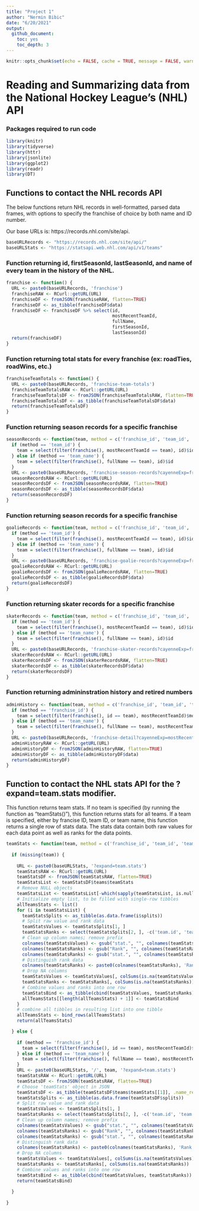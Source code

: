 ```yaml
---
title: "Project 1"
author: "Nermin Bibic"
date: "6/20/2021"
output:
  github_document:
    toc: yes
    toc_depth: 3
---
```


```r
knitr::opts_chunk$set(echo = FALSE, cache = TRUE, message = FALSE, warning = FALSE, error = TRUE)
```

# Reading and Summarizing data from the National Hockey League’s (NHL) API 

### Packages required to run code
```r
library(knitr)
library(tidyverse)
library(httr)
library(jsonlite)
library(ggplot2)
library(readr)
library(DT)
```

## Functions to contact the NHL records API

The below functions return NHL records in well-formatted, parsed data frames, with options to specify the franchise of choice by both name and ID number.

Our base URLs is: https://records.nhl.com/site/api.

```r
baseURLRecords <- "https://records.nhl.com/site/api/"
baseURLStats <- "https://statsapi.web.nhl.com/api/v1/teams"
```

### Function returning id, firstSeasonId, lastSeasonId, and name of every team in the history of the NHL.
```r
franchise <- function() {
  URL <- paste0(baseURLRecords, 'franchise')
  franchiseRAW <- RCurl::getURL(URL)
  franchiseDF <- fromJSON(franchiseRAW, flatten=TRUE)
  franchiseDF <- as_tibble(franchiseDF$data)
  franchiseDF <- franchiseDF %>% select(id,
                                        mostRecentTeamId,
                                        fullName,
                                        firstSeasonId,
                                        lastSeasonId)
  return(franchiseDF)
}
```

### Function returning total stats for every franchise (ex: roadTies, roadWins, etc.)
```r
franchiseTeamTotals <- function() {
  URL <- paste0(baseURLRecords, 'franchise-team-totals')
  franchiseTeamTotalsRAW <- RCurl::getURL(URL)
  franchiseTeamTotalsDF <- fromJSON(franchiseTeamTotalsRAW, flatten=TRUE)
  franchiseTeamTotalsDF <- as_tibble(franchiseTeamTotalsDF$data)
  return(franchiseTeamTotalsDF)
}
```

### Function returning season records for a specific franchise
```r
seasonRecords <- function(team, method = c('franchise_id', 'team_id', 'team_name')) {
  if (method == 'team_id') {
    team = select(filter(franchise(), mostRecentTeamId == team), id)$id
  } else if (method == 'team_name') {
    team = select(filter(franchise(), fullName == team), id)$id
  }
  URL <- paste0(baseURLRecords, 'franchise-season-records?cayenneExp=franchiseId=', team)
  seasonRecordsRAW <- RCurl::getURL(URL)
  seasonRecordsDF <- fromJSON(seasonRecordsRAW, flatten=TRUE)
  seasonRecordsDF <- as_tibble(seasonRecordsDF$data)
  return(seasonRecordsDF)
}
```

### Function returning season records for a specific franchise
```r
goalieRecords <- function(team, method = c('franchise_id', 'team_id', 'team_name')) {
  if (method == 'team_id') {
    team = select(filter(franchise(), mostRecentTeamId == team), id)$id
  } else if (method == 'team_name') {
    team = select(filter(franchise(), fullName == team), id)$id
  }
  URL <- paste0(baseURLRecords, 'franchise-goalie-records?cayenneExp=franchiseId=', team)
  goalieRecordsRAW <- RCurl::getURL(URL)
  goalieRecordsDF <- fromJSON(goalieRecordsRAW, flatten=TRUE)
  goalieRecordsDF <- as_tibble(goalieRecordsDF$data)
  return(goalieRecordsDF)
}
```

### Function returning skater records for a specific franchise
```r
skaterRecords <- function(team, method = c('franchise_id', 'team_id', 'team_name')) {
  if (method == 'team_id') {
    team = select(filter(franchise(), mostRecentTeamId == team), id)$id
  } else if (method == 'team_name') {
    team = select(filter(franchise(), fullName == team), id)$id
  }
  URL <- paste0(baseURLRecords, 'franchise-skater-records?cayenneExp=franchiseId=', team)
  skaterRecordsRAW <- RCurl::getURL(URL)
  skaterRecordsDF <- fromJSON(skaterRecordsRAW, flatten=TRUE)
  skaterRecordsDF <- as_tibble(skaterRecordsDF$data)
  return(skaterRecordsDF)
}
```

### Function returning admininstration history and retired numbers
```r
adminHistory <- function(team, method = c('franchise_id', 'team_id', 'team_name')) {
  if (method == 'franchise_id') {
    team = select(filter(franchise(), id == team), mostRecentTeamId)$mostRecentTeamId
  } else if (method == 'team_name') {
    team = select(filter(franchise(), fullName == team), mostRecentTeamId)$mostRecentTeamId
  }
  URL <- paste0(baseURLRecords, 'franchise-detail?cayenneExp=mostRecentTeamId=', team)
  adminHistoryRAW <- RCurl::getURL(URL)
  adminHistoryDF <- fromJSON(adminHistoryRAW, flatten=TRUE)
  adminHistoryDF <- as_tibble(adminHistoryDF$data)
  return(adminHistoryDF)
}
```

## Function to contact the NHL stats API for the ?expand=team.stats modifier.

This function returns team stats. If no team is specified (by running the function as "teamStats()"), this function returns stats for all teams. If a team is specified, either by francise ID, team ID, or team name, this function returns a single row of stats data. The stats data contain both raw values for each data point as well as ranks for the data points.

```r
teamStats <- function(team, method = c('franchise_id', 'team_id', 'team_name')) {
  
  if (missing(team)) {
    
    URL <- paste0(baseURLStats, '?expand=team.stats')
    teamStatsRAW <- RCurl::getURL(URL)
    teamStatsDF <- fromJSON(teamStatsRAW, flatten=TRUE)
    teamStatsList <- teamStatsDF$teams$teamStats
    # Remove NULL objects
    teamStatsList <- teamStatsList[-which(sapply(teamStatsList, is.null))]
    # Initialize empty list, to be filled with single-row tibbles
    allTeamsStats <- list()
    for (i in teamStatsList) {
      teamStatsSplits <- as_tibble(as.data.frame(i$splits))
      # Split raw value and rank data
      teamStatsValues <- teamStatsSplits[1, ]
      teamStatsRanks <- select(teamStatsSplits[2, ], -c('team.id', 'team.name', 'team.link'))
      # Clean up column names; remove prefix
      colnames(teamStatsValues) <- gsub("stat.", "", colnames(teamStatsValues))
      colnames(teamStatsRanks) <- gsub("Rank", "", colnames(teamStatsRanks))
      colnames(teamStatsRanks) <- gsub("stat.", "", colnames(teamStatsRanks))
      # Distinguish rank data
      colnames(teamStatsRanks) <- paste0(colnames(teamStatsRanks), 'Rank')
      # Drop NA columns
      teamStatsValues <- teamStatsValues[, colSums(is.na(teamStatsValues)) != nrow(teamStatsValues)]
      teamStatsRanks <- teamStatsRanks[, colSums(is.na(teamStatsRanks)) != nrow(teamStatsRanks)]
      # Combine values and ranks into one row
      teamStatsBind <- as_tibble(cbind(teamStatsValues, teamStatsRanks))
      allTeamsStats[[length(allTeamsStats) + 1]] <- teamStatsBind
    }
    # combine all tibbles in resulting list into one tibble
    allTeamsStats <- bind_rows(allTeamsStats)
    return(allTeamsStats)

  } else {
    
    if (method == 'franchise_id') {
      team = select(filter(franchise(), id == team), mostRecentTeamId)$mostRecentTeamId
    } else if (method == 'team_name') {
      team = select(filter(franchise(), fullName == team), mostRecentTeamId)$mostRecentTeamId
    }
    URL <- paste0(baseURLStats, '/', team, '?expand=team.stats')
    teamStatsRAW <- RCurl::getURL(URL)
    teamStatsDF <- fromJSON(teamStatsRAW, flatten=TRUE)
    # Choose 'teamStats' object in JSON
    teamStatsDF <- as_tibble(teamStatsDF$teams$teamStats[[1]], .name_repair = 'minimal')
    teamStatsSplits <- as_tibble(as.data.frame(teamStatsDF$splits))
    # Split raw value and rank data
    teamStatsValues <- teamStatsSplits[1, ]
    teamStatsRanks <- select(teamStatsSplits[2, ], -c('team.id', 'team.name', 'team.link'))
    # Clean up column names; remove prefix
    colnames(teamStatsValues) <- gsub("stat.", "", colnames(teamStatsValues))
    colnames(teamStatsRanks) <- gsub("Rank", "", colnames(teamStatsRanks))
    colnames(teamStatsRanks) <- gsub("stat.", "", colnames(teamStatsRanks))
    # Distinguish rank data
    colnames(teamStatsRanks) <- paste0(colnames(teamStatsRanks), 'Rank')
    # Drop NA columns
    teamStatsValues <- teamStatsValues[, colSums(is.na(teamStatsValues)) != nrow(teamStatsValues)]
    teamStatsRanks <- teamStatsRanks[, colSums(is.na(teamStatsRanks)) != nrow(teamStatsRanks)]
    # Combine values and ranks into one row
    teamStatsBind <- as_tibble(cbind(teamStatsValues, teamStatsRanks))
    return(teamStatsBind)
    
  }
  
}
```




